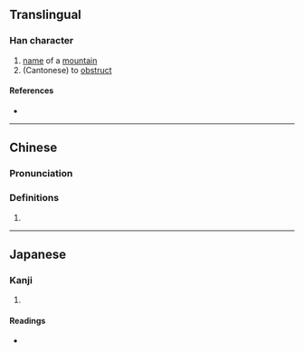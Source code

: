 {{character info}}
==Translingual==

===Han character===
{{Han char|rn=46|rad=山|as=09|sn=12|four=|canj=UDAM|ids=⿰山查,⿰山査}}

# [[name]] of a [[mountain]]
# (Cantonese) to [[obstruct]]

====References====
* {{Han ref|kx=0316.381|dkj=08318|hdz=10785.060|uh=5D56|ud=23894}}

----

==Chinese==
{{zh-forms}}

===Pronunciation===
{{zh-pron
|m=chá
|c=
|h=pfs=
|md=
|mn=
|w=
|mc=
|oc=
|cat=
}}

===Definitions===
{{zh-hanzi}}

# {{zh-only used in|嵖岈}}

----

==Japanese==

===Kanji===
{{ja-kanji|grade=|rs=山09}}

# {{rfdef|ja|sort=山09}}

====Readings====
* {{ja-readings|on=さ|kun=}}